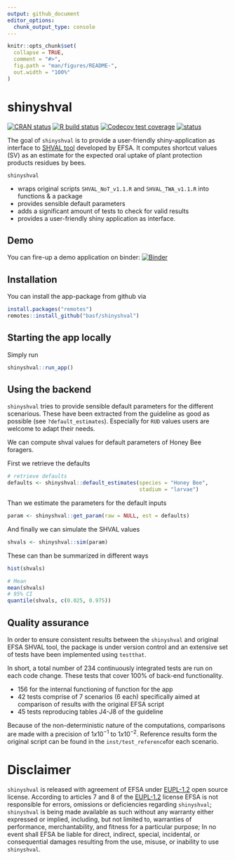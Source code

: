 ```yaml
---
output: github_document
editor_options: 
  chunk_output_type: console
---
```


<!-- README.md is generated from README.Rmd. Please edit that file -->

```r
knitr::opts_chunk$set(
  collapse = TRUE,
  comment = "#>",
  fig.path = "man/figures/README-",
  out.width = "100%"
)
```

# shinyshval

<!-- badges: start -->
[![CRAN status](https://www.r-pkg.org/badges/version/shinyshval)](https://CRAN.R-project.org/package=shinyshval)
[![R build status](https://github.com/basf/shinyshval/workflows/R-CMD-check/badge.svg)](https://github.com/basf/shinyshval/actions)
[![Codecov test coverage](https://codecov.io/gh/basf/shinyshval/branch/master/graph/badge.svg)](https://codecov.io/gh/basf/shinyshval?branch=master)
[![status](https://joss.theoj.org/papers/96403317a80cf275bba3413b5bb19775/status.svg)](https://joss.theoj.org/papers/96403317a80cf275bba3413b5bb19775)
<!-- badges: end -->

The goal of `shinyshval` is to provide a user-friendly shiny-application  as interface to [SHVAL tool](https://www.efsa.europa.eu/en/supporting/pub/en-623) developed by EFSA.
It computes shortcut values (SV) as an estimate for the expected oral uptake of plant protection products residues by bees. 

`shinyshval` 

* wraps original scripts `SHVAL_NoT_v1.1.R` and `SHVAL_TWA_v1.1.R` into functions & a package
* provides sensible default parameters
* adds a significant amount of tests to check for valid results
* provides a user-friendly shiny application as interface.

## Demo

You can fire-up a demo application on binder:
[![Binder](https://mybinder.org/badge_logo.svg)](https://mybinder.org/v2/gh/basf/shinyshval/binder?urlpath=shiny/inst/app/)

## Installation

You can install the app-package from github via

```r
install.packages("remotes")
remotes::install_github("basf/shinyshval")
```

## Starting the app locally

Simply run

```r
shinyshval::run_app()
```

## Using the backend

`shinyshval` tries to provide sensible default parameters for the
different scenarious. These have been extracted from the guideline as
good as possible (see `?default_estimates`). Especially for `RUD` values
users are welcome to adapt their needs.

We can compute shval values for default parameters of Honey Bee foragers.

First we retrieve the defaults
```r
# retrieve defaults
defaults <- shinyshval::default_estimates(species = "Honey Bee", 
                                          stadium = "larvae")
```

Than we estimate the parameters for the default inputs

```r
param <- shinyshval::get_param(raw = NULL, est = defaults)
```

And finally we can simulate the SHVAL values

```r
shvals <- shinyshval::sim(param)
```

These can than be summarized in different ways 

```r
hist(shvals)
```

```r
# Mean
mean(shvals)
# 95% CI
quantile(shvals, c(0.025, 0.975))
```


## Quality assurance


In order to ensure consistent results between the `shinyshval` and original EFSA SHVAL tool,
the package is under version control and an extensive set of tests have been implemented using `testthat`. 

In short, a total number of 234 continuously integrated tests are run on each code change.
These tests that cover 100% of back-end functionality. 

* 156 for the internal functioning of function for the app
* 42 tests comprise of 7 scenarios (6 each) specifically aimed at comparison of results with the original EFSA script
* 45 tests reproducing tables J4-J8 of the guideline

Because of the non-deterministic nature of the computations, comparisons are made with a precision of $1x10^{-1}$ to $1x10^{-2}$.
Reference results form the original script can be found in the `inst/test_reference`for each scenario.

# Disclaimer

`shinyshval` is released with agreement of EFSA under [EUPL-1.2](https://joinup.ec.europa.eu/collection/eupl/eupl-text-eupl-12) open source license.
According to articles 7 and 8 of the [EUPL-1.2](https://joinup.ec.europa.eu/collection/eupl/eupl-text-eupl-12) license EFSA is not responsible for errors, omissions or deficiencies regarding `shinyshval`;
`shinyshval` is being made available as such without any warranty either expressed or implied, including, but not limited to, warranties of performance, merchantability, and fitness for a particular purpose; 
In no event shall EFSA be liable for direct, indirect, special, incidental, or consequential damages resulting from the use, misuse, or inability to use `shinyshval`.
